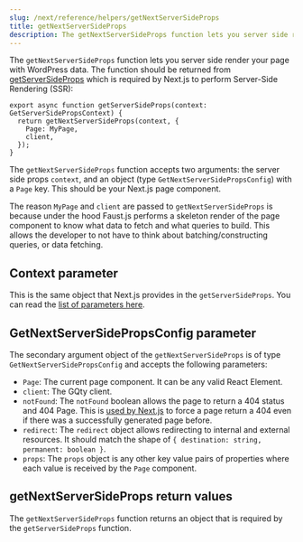 ```yaml
---
slug: /next/reference/helpers/getNextServerSideProps
title: getNextServerSideProps
description: The getNextServerSideProps function lets you server side render your page with WordPress data.
---
```


The `getNextServerSideProps` function lets you server side render your page with WordPress data.
The function should be returned from [getServerSideProps](https://nextjs.org/docs/basic-features/data-fetching/get-server-side-props) which is required by Next.js to perform Server-Side Rendering (SSR):

```tsx
export async function getServerSideProps(context: GetServerSidePropsContext) {
  return getNextServerSideProps(context, {
    Page: MyPage,
    client,
  });
}
```

The `getNextServerSideProps` function accepts two arguments: the server side props `context`, and an object (type `GetNextServerSidePropsConfig`) with a `Page` key.
This should be your Next.js page component.

The reason `MyPage` and `client` are passed to `getNextServerSideProps` is because
under the hood Faust.js performs a skeleton render of the page component to know what data to fetch and what queries to build.
This allows the developer to not have to think about batching/constructing queries, or data fetching.

## Context parameter

This is the same object that Next.js provides in the `getServerSideProps`. You can read the [list of parameters here](https://nextjs.org/docs/api-reference/data-fetching/get-server-side-props#context-parameter).

## GetNextServerSidePropsConfig parameter

The secondary argument object of the `getNextServerSideProps` is of type `GetNextServerSidePropsConfig` and accepts the following parameters:

* `Page`: The current page component. It can be any valid React Element.
* `client`: The GQty client.
* `notFound`: The `notFound` boolean allows the page to return a 404 status and 404 Page. This is [used by Next.js](https://nextjs.org/docs/api-reference/data-fetching/get-server-side-props#notfound) to force a page return a 404 even if there was a successfully generated page before.
* `redirect`: The `redirect` object allows redirecting to internal and external resources. It should match the shape of `{ destination: string, permanent: boolean }`.
* `props`: The `props` object is any other key value pairs of properties where each value is received by the `Page` component.

## getNextServerSideProps return values

The `getNextServerSideProps` function returns an object that is required by the `getServerSideProps` function.
